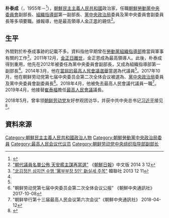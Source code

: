 {{noteTA
|G1=Country
|1=zh:朝鮮; zh-cn:朝鲜; zh-tw:朝鮮; zh-hk:朝鮮; zh-sg:朝鲜;
}}
{{Infobox Officeholder
|name = 朴泰成
|native_name = 박태성
|image = Pak Thae-song.jpg
|office = [[最高人民会议|最高人民会议]]议长
|term_start = 2019年4月11日
|term_end = 
|leader = [[金正恩|金正恩]]
|1blankname = [[最高人民会议常任委员会委员长|常任委员长]]
|1namedata = [[崔龙海|崔龙海]]
|predecessor = [[崔泰福|崔泰福]]
|successor = 
|party = {{WPK}}
|birth_date  = {{birth year and age|1955}}
|birth_place = {{PRK}}
|nationality = {{DPRK}}
}}

'''朴泰成'''（{{lang|ko|박태성}}，1955年－<ref>{{Cite web |script-title=ko:박태성(남성) |work=nkinfo.unikorea.go.kr |access-date=2019-11-21 |url=https://nkinfo.unikorea.go.kr/nkp/theme/viewPeople.do?nkpmno=9738 |language=ko |archive-date=2020-05-23 |archive-url=https://web.archive.org/web/20200523200558/https://nkinfo.unikorea.go.kr/nkp/theme/viewPeople.do?nkpmno=9738 |dead-url=no }}</ref>），[[朝鮮民主主義人民共和國|朝鮮民主主義人民共和國]]政治家，任職[[朝鮮勞動黨中央委員會|朝鮮勞動黨中央委員會]]副部長、[[朝鲜劳动党中央委员会组织指导部|組織指導部]]第一副部長、[[朝鮮勞動黨中央政治局|黨中央政治局]]委員及黨中央委員會副委員長等多項要職。據報導，他是最高領導人[[金正恩|金正恩]]的親信<ref name="cnnews">[http://cnnews.chosun.com/big5/site/data/html_dir/2014/03/12/20140312000006.html "朝代議員名單公佈 天安艦主謀再當選"] {{Wayback|url=http://cnnews.chosun.com/big5/site/data/html_dir/2014/03/12/20140312000006.html |date=20140312213752 }} 《[[朝鮮日報|朝鮮日報]]》中文版 2014 3 12</ref>。

==生平==
外間對於朴泰成事跡的記載不多。資料指他早期曾在[[朝鲜劳动党中央委员会组织指导部|勞動黨組織指導部]]擔當與軍事有關的工作<ref name="yonhapnews">[http://www.yonhapnews.co.kr/northkorea/2013/12/11/1801000000AKR20131211177100014.HTML "北김정은 삼지연 수행 '黨부부장 5인' 新실세 주목"] {{Wayback|url=http://www.yonhapnews.co.kr/northkorea/2013/12/11/1801000000AKR20131211177100014.HTML |date=20140318062812 }} 韓聯社 2013 12 11</ref>。2011年12月，[[金正日之死|金正日離世]]，金正恩成為最高領導人。此後，朴泰成得到重用，他先在2012年被委任為黨中央委員會副部長，又成為組織指導部第一副部長<ref name="yonhapnews"/>。2014年3月，他在[[2014年朝鮮民主主義人民共和國最高人民會議選舉|當屆的最高人民會議選舉]]當選為代議員<ref name="cnnews"/>。2017年10月，他在朝鲜劳动党第七届中央委员会第二次全体会议被選為、[[朝鮮勞動黨中央政治局|黨中央政治局]]委員及黨中央委員會副委員長<ref>"朝鲜劳动党第七届中央委员会第二次全体会议公报" 《朝鮮中央通訊社》 2017-10-08</ref>。2018年4月，他被免去最高人民會議代議員一職<ref>"朝鲜举行第十三届最高人民会议第六次会议"《朝鮮中央通訊社》 2018-04-12</ref>。2019年4月，他接替[[崔泰福|崔泰福]]擔任[[最高人民會議|最高人民會議]]議長。

2018年5月，曾率领[[朝鲜劳动党|朝鲜劳动党]]友好参观团访华，并获中共中央总书记[[习近平|习近平]]接见<ref>{{cite web |title=习近平会见朝鲜劳动党友好参观团 |url=http://news.cctv.com/2018/05/16/ARTIdJ2BeYreyHS5y6l80Zko180516.shtml |website=央视网 |accessdate=2020-06-06 |archive-date=2020-09-21 |archive-url=https://web.archive.org/web/20200921060357/http://news.cctv.com/2018/05/16/ARTIdJ2BeYreyHS5y6l80Zko180516.shtml |dead-url=no }}</ref>。

==資料來源==
{{reflist}}

[[Category:朝鮮民主主義人民共和國政治人物|Category:朝鮮民主主義人民共和國政治人物]]
[[Category:朝鮮勞動黨中央政治局委員|Category:朝鮮勞動黨中央政治局委員]]
[[Category:最高人民会议代议员|Category:最高人民会议代议员]]
[[Category:朝鲜劳动党中央组织指导部副部长|Category:朝鲜劳动党中央组织指导部副部长]]